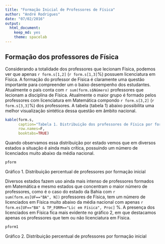 ```yaml
---
title: "Formação Inicial de Professores de Física"
author: "André Rodrigues"
date: "07/02/2016"
output:
  html_document:
    keep_md: yes
    theme: spacelab
---
```


## Formação dos professores de Física

Considerando a totalidade dos professores que lecionam Física, podemos ver que apenas `r form.s[1,2]` (`r form.s[1,3]`%) possuem licenciatura em Física. A formação do professor de Física é claramente uma questão importante para compreender um o baixo desempenho dos estudantes. Atualmente o país conta com `r sum(form.s$Número)` professores que lecionam a disciplina de Física. Atualmente o maior grupo é formado pelos professores com licenciatura em Matemática compondo `r form.s[3,2]` (`r form.s[3,3]`%) dos professores. A tabela (tabela 1) abaixo possibilita uma melhor visualização sintética dessa questão em âmbito nacional.

```r
kable(form.s, 
      caption="Tabela 1. Distribuição dos professores de Física por formação inicial.", 
      row.names=F,
      booktabs=TRUE)
```

Quando observamos essa distribuição por estado vemos que em diversos estados a situação é ainda mais crítica, possuindo um número de licenciados muito abaixo da média nacional.
```r
pform
```

Gráfico 1. Distribuição percentual de professores por formação inicial

Diversos estados fazem uso ainda mais intenso de professores formados em Matemática e mesmo estados que concentram o maior número de professores, como é o caso do estado da Bahia com `r sum(form.es[UF=="BA", N])` professores de Física, tem um número de licenciados em Física muito abaixo da média nacional com apenas `r form.es[UF=="BA" & TP_FORM=="Lic em Física", Proc]` %. A presença dos licenciados em Física fica mais evidente no gráfico 2, em que destacamos apenas os professores que tem ou não licenciatura em Física.

```r
pform1
```

Gráfico 2. Distribuição percentual de professores por formação inicial
